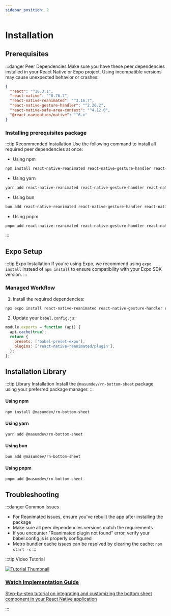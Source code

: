 ```yaml
---
sidebar_position: 2
---
```


# Installation

## Prerequisites

:::danger Peer Dependencies
Make sure you have these peer dependencies installed in your React Native or Expo project. Using incompatible versions may cause unexpected behavior or crashes:

```json
{
  "react": "^18.3.1",
  "react-native": "^0.76.7",
  "react-native-reanimated": "^3.16.7",
  "react-native-gesture-handler": "^2.20.2",
  "react-native-safe-area-context": "^4.12.0",
  "@react-navigation/native": "^6.x"
}
```

### Installing prerequisites package

:::tip Recommended Installation
Use the following command to install all required peer dependencies at once:

- Using npm
```bash
npm install react-native-reanimated react-native-gesture-handler react-native-safe-area-context @react-navigation/native
```
- Using yarn
```bash
yarn add react-native-reanimated react-native-gesture-handler react-native-safe-area-context @react-navigation/native
```
- Using bun
```bash
bun add react-native-reanimated react-native-gesture-handler react-native-safe-area-context @react-navigation/native
```
- Using pnpm
```bash
pnpm add react-native-reanimated react-native-gesture-handler react-native-safe-area-context @react-navigation/native
```
:::

## Expo Setup

:::tip Expo Installation
If you're using Expo, we recommend using `expo install` instead of `npm install` to ensure compatibility with your Expo SDK version.
:::

### Managed Workflow

1. Install the required dependencies:

```bash
npx expo install react-native-reanimated react-native-gesture-handler react-native-safe-area-context
```

2. Update your `babel.config.js`:

```js
module.exports = function (api) {
  api.cache(true);
  return {
    presets: ['babel-preset-expo'],
    plugins: ['react-native-reanimated/plugin'],
  };
};
```

## Installation Library
:::tip Library Installation
Install the `@masumdev/rn-bottom-sheet` package using your preferred package manager.
:::

#### Using npm

```bash
npm install @masumdev/rn-bottom-sheet
```

#### Using yarn

```bash
yarn add @masumdev/rn-bottom-sheet
```

#### Using bun

```bash
bun add @masumdev/rn-bottom-sheet
```

#### Using pnpm

```bash
pnpm add @masumdev/rn-bottom-sheet
```

## Troubleshooting

:::danger Common Issues
- For Reanimated issues, ensure you've rebuilt the app after installing the package
- Make sure all peer dependencies versions match the requirements
- If you encounter "Reanimated plugin not found" error, verify your babel.config.js is properly configured
- Metro bundler cache issues can be resolved by clearing the cache: `npm start -c`
:::

:::tip Video Tutorial
<div style={{ display: 'flex', flexDirection: 'column', marginTop: '20px', marginBottom: '20px' }}>
  <a href="/docs/rn-bottom-sheet/tutorial#video-tutorial" style={{ textDecoration: 'none' }}>
    <div style={{ textAlign: 'center', padding: '20px', border: '1px solid #e0e0e0', borderRadius: '8px', width: '100%', background: 'rgb(187, 196, 185)' }}>
      <img src="https://img.youtube.com/vi/oBM0lh7tcyY/maxresdefault.jpg" alt="Tutorial Thumbnail" style={{ width: '100%', borderRadius: '4px', marginBottom: '15px' }} />
      <h3 style={{ margin: '0', color: 'rgb(38, 121, 67)' }}>Watch Implementation Guide</h3>
      <p style={{ margin: '10px 0 0', color: 'rgb(51, 54, 51)' }}>Step-by-step tutorial on integrating and customizing the bottom sheet component in your React Native application</p>
    </div>
  </a>
</div>
:::